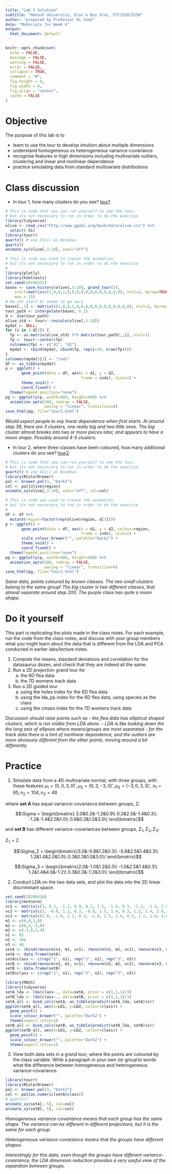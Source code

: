 ```yaml
---
title: "Lab 5 Solution"
subtitle: "Monash University, Econ & Bus Stat, ETC3250/5250"
author: "prepared by Professor Di Cook"
date: "Materials for Week 6"
output:
  html_document: default
---
```


```r
knitr::opts_chunk$set(
  echo = FALSE,
  message = FALSE,
  warning = FALSE,
  error = FALSE, 
  collapse = TRUE,
  comment = "#",
  fig.height = 4,
  fig.width = 6,
  fig.align = "center",
  cache = FALSE
)
```

# Objective

The purpose of this lab is to 

- learn to use the tour to develop intuition about multiple dimensions
- understand homogeneous vs heterogeneous variance-covariance
- recognise features in high dimensions including multivariate outliers, clustering and linear and nonlinear dependence
- practice simulating data from standard multivariate distributions

# Class discussion 

- In tour 1, how many clusters do you see? [tour1](https://iml.numbat.space/labs/tour1.html)

```r
# This is code that you can run yourself to see the tour, 
# but its not necessary to run in order to do the exercise 
library(tidyverse)
olive <- read_csv("http://www.ggobi.org/book/data/olive.csv") %>%
  select(-X1)
library(tourr)
quartz() # use X11() on Windows
quartz()
animate_xy(olive[,3:10], axes="off")
```

```r
# This is code was used to create the animation,
# but its not necessary to run in order to do the exercise 
# 
library(plotly)
library(htmltools)
set.seed(20190331)
bases <- save_history(olive[,3:10], grand_tour(2), 
    start=matrix(c(1,0,0,1,0,0,0,0,0,0,0,0,0,0,0,0), ncol=2, byrow=TRUE), 
    max = 15)
# Re-set start bc seems to go awry
bases[,,1] <- matrix(c(1,0,0,1,0,0,0,0,0,0,0,0,0,0,0,0), ncol=2, byrow=TRUE)
tour_path <- interpolate(bases, 0.1)
d <- dim(tour_path)
olive_std <- tourr::rescale(olive[,3:10])
mydat <- NULL; 
for (i in 1:d[3]) {
  fp <- as.matrix(olive_std) %*% matrix(tour_path[,,i], ncol=2)
  fp <- tourr::center(fp)
  colnames(fp) <- c("d1", "d2")
  mydat <- rbind(mydat, cbind(fp, rep(i+10, nrow(fp))))
}
colnames(mydat)[3] <- "indx"
df <- as_tibble(mydat) 
p <- ggplot() +
       geom_point(data = df, aes(x = d1, y = d2, 
                                 frame = indx), size=1) +
       theme_void() +
       coord_fixed() +
  theme(legend.position="none")
pg <- ggplotly(p, width=400, height=400) %>%
  animation_opts(200, redraw = FALSE, 
                 easing = "linear", transition=0)
save_html(pg, file="tour1.html")

```

*Would expect people to say linear dependence when first starts. At around step 39, there are 3 clusters, one really big and two little ones. The big  cluster almost breaks into two or more pieces later, and appears to have a moon shape. Possibly around 4-5 clusters.*

- In tour 2, where three classes have been coloured, how many additional clusters do you see? [tour2](https://iml.numbat.space/labs/tour2.html)

```r
# This is code that you can run yourself to see the tour, 
# but its not necessary to run in order to do the exercise 
quartz() # use X11() on Windows
library(RColorBrewer)
pal <- brewer.pal(3, "Dark2")
col <- pal[olive$region]
animate_xy(olive[,3:10], axes="off", col=col)
```

```r
# This is code was used to create the animation,
# but its not necessary to run in order to do the exercise 
# 
df <- df %>%
  mutate(region=factor(rep(olive$region, d[3])))
p <- ggplot() +
       geom_point(data = df, aes(x = d1, y = d2, colour=region,
                                 frame = indx), size=1) +
       scale_colour_brewer("", palette="Dark2") +
       theme_void() +
       coord_fixed() +
  theme(legend.position="none")
pg <- ggplotly(p, width=400, height=400) %>%
  animation_opts(200, redraw = FALSE, 
                 easing = "linear", transition=0)
save_html(pg, file="tour2.html")

```

*Same data, points coloured by known classes. The two small clusters belong  to the same group! The big cluster is two different classes, that almost separate around step 200. The purple class has quite a moon shape. *

# Do it yourself

This part is replicating the plots made in the class notes. For each example, run  the code from the class notes, and discuss with your group members what you might learn about the data that is different from the LDA and PCA conducted in earlier labs/lecture notes. 

1. Compute the means, standard deviations and correlation for the datasaurus dozen, and check that they are indeed all the same.
2. Run a 2D projection grand tour for
    a. the 6D flea data
    b. the 7D womens track data
3. Run a 2D guided tour 
    a. using the holes index for the 6D flea data
    b. using the lda_pp index for the 6D flea data, using species as the class
    c. using the cmass index for the 7D womens track data

*Discussion should raise points such as*
- *the flea data has elliptical shaped clusters, which is not visible from LDA alone.*
- *LDA is like looking down the the long axis of ellipses where means/groups are most separated*
- *for the track data there is a hint of nonlinear dependence, and the outliers are more obviously different from the other points, moving around a bit differently*

# Practice

1. Simulate data from a 4D multivariate normal, with three groups, with these features
 $\mu_1 = (0,0,3,0)', \mu_2 = (0,3,-3,0)', \mu_3 = (-3,0,3,3)'$, $n_1 = 85, n_2 = 104, n_3 = 48$

where **set A** has equal variance-covariance between groups, $\Sigma$: 

$$\Sigma = \begin{bmatrix} 3.0&0.2&-1.2&0.9\\
0.2&2.5&-1.4&0.3\\
-1.2&-1.4&2.0&1.0\\
0.9&0.3&1.0&3.0\\
\end{bmatrix}$$
 
and **set B** has different variance-covariances between groups, $\Sigma_1, \Sigma_2, \Sigma_3$:

$\Sigma_1 = \Sigma$

$$\Sigma_2 = \begin{bmatrix}3.0&-0.8&1.2&0.3\\
-0.8&2.5&1.4&0.3\\
1.2&1.4&2.0&1.0\\
0.3&0.3&1.0&3.0\\
\end{bmatrix}$$

$$\Sigma_3 = \begin{bmatrix}2.0&-1.0&1.2&0.3\\
-1.0&2.5&1.4&0.3\\
1.2&1.4&4.0&-1.2\\
0.3&0.3&-1.2&3.0\\
\end{bmatrix}$$

2. Conduct LDA on the two data sets, and plot the data into the 2D linear discriminant space.

```r
set.seed(20200416)
library(mvtnorm)
vc1 <- matrix(c(3, 0.2, -1.2, 0.9, 0.2, 2.5, -1.4, 0.3, -1.2, -1.4, 2.0, 1.0, 0.9, 0.3, 1.0, 3.0), ncol=4, byrow=TRUE)
vc2 <- matrix(c(3, -0.8, 1.2, 0.3, -0.8, 2.5, 1.4, 0.3, 1.2, 1.4, 2.0, 1.0, 0.3, 0.3, 1.0, 3.0), ncol=4, byrow=TRUE)
vc3 <- matrix(c(2.0, -1.0, 1.2, 0.3, -1.0, 2.5, 1.4, 0.3, 1.2, 1.4, 4.0, -1.2, 0.3, 0.3, -1.2, 3.0), ncol=4, byrow=TRUE)
m1 <- c(0,0,3,0)
m2 <- c(0,3,-3,0)
m3 <- c(-3,0,3,3)
n1 <- 85
n2 <- 104
n3 <- 48
setA <- rbind(rmvnorm(n1, m1, vc1), rmvnorm(n2, m2, vc1), rmvnorm(n3, m3, vc1))
setA <- data.frame(setA)
setA$class <- c(rep("1", n1), rep("2", n2), rep("3", n3))
setB <- rbind(rmvnorm(n1, m1, vc1), rmvnorm(n2, m2, vc2), rmvnorm(n3, m3, vc3))
setB <- data.frame(setB)
setB$class <- c(rep("1", n1), rep("2", n2), rep("3", n3))
```

```r
library(MASS)
library(tidyverse)
setA_lda <- lda(class~., data=setA, prior = c(1,1,1)/3)
setB_lda <- lda(class~., data=setB, prior = c(1,1,1)/3)
setA_all <- bind_cols(setA, as_tibble(predict(setA_lda, setA)$x))
ggplot(setA_all, aes(x=LD1, y=LD2, colour=class)) +
  geom_point() + 
  scale_colour_brewer("", palette="Dark2") +
  theme(aspect.ratio=1)
setB_all <- bind_cols(setB, as_tibble(predict(setB_lda, setB)$x))
ggplot(setB_all, aes(x=LD1, y=LD2, colour=class)) +
  geom_point() + 
  scale_colour_brewer("", palette="Dark2") +
  theme(aspect.ratio=1)
```

3. View both data sets in a grand tour, where the points are coloured by the class variable. Write a paragraph in your own (or group's) words what the difference between homogeneous and heterogeneous variance-covariance.

```r
library(tourr)
library(RColorBrewer)
pal <- brewer.pal(3, "Dark2")
col <- pal[as.numeric(setA$class)]
# quartz()
animate_xy(setA[,-5], col=col)
animate_xy(setB[,-5], col=col)
```

*Homogeneous variance-covariance means that each group has the same shape. The variance can be different in different projections, but it is the same for each group.*

*Heterogeneous variance-covariance means that the groups have different shapes.*

*Interestingly for this data, even though the groups have different variance-covariance, the LDA dimension reduction provides a very useful view of the separation between groups.*